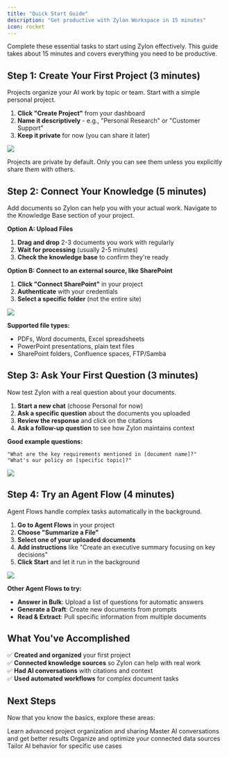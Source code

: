 ```yaml
---
title: "Quick Start Guide"
description: "Get productive with Zylon Workspace in 15 minutes"
icon: rocket
---
```


Complete these essential tasks to start using Zylon effectively. This guide takes about 15 minutes and covers everything you need to be productive.

## Step 1: Create Your First Project (3 minutes)

Projects organize your AI work by topic or team. Start with a simple personal project.

1. **Click "Create Project"** from your dashboard
2. **Name it descriptively** - e.g., "Personal Research" or "Customer Support"
3. **Keep it private** for now (you can share it later)

![](/workspace-manual/images/workspace_project_creation.png)

<Info>
Projects are private by default. Only you can see them unless you explicitly share them with others.
</Info>

## Step 2: Connect Your Knowledge (5 minutes)

Add documents so Zylon can help you with your actual work. Navigate to the Knowledge Base section of your project.

**Option A: Upload Files**
1. **Drag and drop** 2-3 documents you work with regularly
2. **Wait for processing** (usually 2-5 minutes)
3. **Check the knowledge base** to confirm they're ready

**Option B: Connect to an external source, like SharePoint**
1. **Click "Connect SharePoint"** in your project
2. **Authenticate** with your credentials  
3. **Select a specific folder** (not the entire site)

![](/workspace-manual/images/workspace_knowledge_base.png)

**Supported file types:**
- PDFs, Word documents, Excel spreadsheets
- PowerPoint presentations, plain text files
- SharePoint folders, Confluence spaces, FTP/Samba

## Step 3: Ask Your First Question (3 minutes)

Now test Zylon with a real question about your documents.

1. **Start a new chat** (choose Personal for now)
2. **Ask a specific question** about the documents you uploaded
3. **Review the response** and click on the citations
4. **Ask a follow-up question** to see how Zylon maintains context

**Good example questions:**
```
"What are the key requirements mentioned in [document name]?"
"What's our policy on [specific topic]?"
```

![](/workspace-manual/images/workspace_chat.png)

## Step 4: Try an Agent Flow (4 minutes)

Agent Flows handle complex tasks automatically in the background.

1. **Go to Agent Flows** in your project
2. **Choose "Summarize a File"**
3. **Select one of your uploaded documents**
4. **Add instructions** like "Create an executive summary focusing on key decisions"
5. **Click Start** and let it run in the background

![](/workspace-manual/images/workspace_summarization.png)

**Other Agent Flows to try:**
- **Answer in Bulk**: Upload a list of questions for automatic answers
- **Generate a Draft**: Create new documents from prompts
- **Read & Extract**: Pull specific information from multiple documents

## What You've Accomplished

✅ **Created and organized** your first project  
✅ **Connected knowledge sources** so Zylon can help with real work  
✅ **Had AI conversations** with citations and context  
✅ **Used automated workflows** for complex document tasks  

## Next Steps

Now that you know the basics, explore these areas:

<CardGroup cols={2}>
  <Card
    title="Working in Projects"
    icon="folder"
    href="/workspace-manual/working-in-projects"
  >
    Learn advanced project organization and sharing
  </Card>
  <Card
    title="Chat Assistant Guide"
    icon="message-circle"
    href="/workspace-manual/beginners-guide-to-chat"
  >
    Master AI conversations and get better results
  </Card>
  <Card
    title="Managing Knowledge Bases"
    icon="database"
    href="/workspace-manual/managing-knowledge-bases"
  >
    Organize and optimize your connected data sources
  </Card>
  <Card
    title="Custom Instructions"
    icon="settings"
    href="/workspace-manual/custom-instructions"
  >
    Tailor AI behavior for specific use cases
  </Card>
</CardGroup>